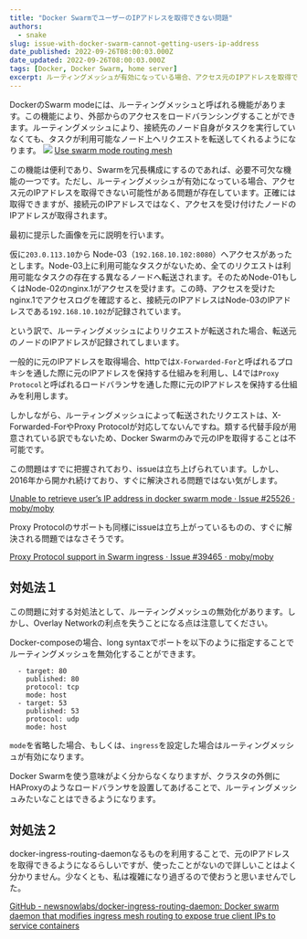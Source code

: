 ```yaml
---
title: "Docker SwarmでユーザーのIPアドレスを取得できない問題"
authors:
  - snake
slug: issue-with-docker-swarm-cannot-getting-users-ip-address
date_published: 2022-09-26T08:00:03.000Z
date_updated: 2022-09-26T08:00:03.000Z
tags: [Docker, Docker Swarm, home server]
excerpt: ルーティングメッシュが有効になっている場合、アクセス元のIPアドレスを取得できない可能性がある問題が存在しています。正確には取得できますが、接続元のIPアドレスではなく、アクセスを受け付けたノードのIPアドレスが取得されます。
---
```


DockerのSwarm modeには、ルーティングメッシュと呼ばれる機能があります。この機能により、外部からのアクセスをロードバランシングすることができます。ルーティングメッシュにより、接続先のノード自身がタスクを実行していなくても、タスクが利用可能なノード上へリクエストを転送してくれるようになります。
![](https://i.imgur.com/69bQ4Sb.jpg)
[Use swarm mode routing mesh](https://docs.docker.com/engine/swarm/ingress/)

この機能は便利であり、Swarmを冗長構成にするのであれば、必要不可欠な機能の一つです。ただし、ルーティングメッシュが有効になっている場合、アクセス元のIPアドレスを取得できない可能性がある問題が存在しています。正確には取得できますが、接続元のIPアドレスではなく、アクセスを受け付けたノードのIPアドレスが取得されます。

最初に提示した画像を元に説明を行います。

仮に`203.0.113.10`から Node-03（`192.168.10.102:8080`）へアクセスがあったとします。Node-03上に利用可能なタスクがないため、全てのリクエストは利用可能なタスクの存在する異なるノードへ転送されます。そのためNode-01もしくはNode-02のnginx.1がアクセスを受けます。この時、アクセスを受けたnginx.1でアクセスログを確認すると、接続元のIPアドレスはNode-03のIPアドレスである`192.168.10.102`が記録されています。

という訳で、ルーティングメッシュによりリクエストが転送された場合、転送元のノードのIPアドレスが記録されてしまいます。

一般的に元のIPアドレスを取得場合、httpでは`X-Forwarded-For`と呼ばれるプロキシを通した際に元のIPアドレスを保持する仕組みを利用し、L4では`Proxy Protocol`と呼ばれるロードバランサを通した際に元のIPアドレスを保持する仕組みを利用します。

しかしながら、ルーティングメッシュによって転送されたリクエストは、X-Forwarded-ForやProxy Protocolが対応してないんですね。類する代替手段が用意されている訳でもないため、Docker Swarmのみで元のIPを取得することは不可能です。

この問題はすでに把握されており、issueは立ち上げられています。しかし、2016年から開かれ続けており、すぐに解決される問題ではない気がします。

[Unable to retrieve user’s IP address in docker swarm mode · Issue #25526 · moby/moby](https://github.com/moby/moby/issues/25526)

Proxy Protocolのサポートも同様にissueは立ち上がっているものの、すぐに解決される問題ではなさそうです。

[Proxy Protocol support in Swarm ingress · Issue #39465 · moby/moby](https://github.com/moby/moby/issues/39465)

## 対処法１

この問題に対する対処法として、ルーティングメッシュの無効化があります。しかし、Overlay Networkの利点を失うことになる点は注意してください。

Docker-composeの場合、long syntaxでポートを以下のように指定することでルーティングメッシュを無効化することができます。

      - target: 80
        published: 80
        protocol: tcp
        mode: host
      - target: 53
        published: 53
        protocol: udp
        mode: host

`mode`を省略した場合、もしくは、`ingress`を設定した場合はルーティングメッシュが有効になります。

Docker Swarmを使う意味がよく分からなくなりますが、クラスタの外側にHAProxyのようなロードバランサを設置してあげることで、ルーティングメッシュみたいなことはできるようになります。

## 対処法２

docker-ingress-routing-daemonなるものを利用することで、元のIPアドレスを取得できるようになるらしいですが、使ったことがないので詳しいことはよく分かりません。少なくとも、私は複雑になり過ぎるので使おうと思いませんでした。

[GitHub - newsnowlabs/docker-ingress-routing-daemon: Docker swarm daemon that modifies ingress mesh routing to expose true client IPs to service containers](https://github.com/newsnowlabs/docker-ingress-routing-daemon)

